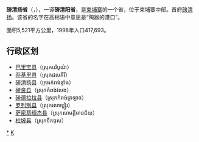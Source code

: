 {{Infobox Cambodian Province
|name = 磅清扬省
|khmer = ខេត្តកំពង់ឆ្នាំង
|seat = [[磅清扬|磅清扬]]
|area = 5,521
| population        = 472,616
| population_as_of  = 2011年
| leader_party            =
| leader_title            = 省长
| leader_name             = 朱占敦
|density = 86
|isocode = KH-4
|image_map = Cambodia Kampong Chhnang locator map.svg
|mapsize = 200
}}
'''磅清扬省'''（{{kmr|k=ខេត្តកំពង់ឆ្នាំង|r=Khêt Kampong Chhnang}}，{{IPA-km|kʰaet kɑmpɔːŋ cʰnaːŋ}}），一译'''磅清阳省'''，是[[柬埔寨|柬埔寨]]的一个省，位于柬埔寨中部。首府[[磅清扬|磅清扬]]。该省的名字在高棉语中意思是“陶器的港口”。

面积5,521平方公里，1998年人口417,693。

==行政区划==
*[[巴里宝县|巴里宝县]]（ស្រុកបរិបូណ៌）
*[[乔基里县|乔基里县]]（ស្រុកជលគិរី）
*[[磅清扬县|磅清扬县]]（ក្រុងកំពង់ឆ្នាំង）
*[[磅良县|磅良县]]（ស្រុកកំពង់លែង）
*[[磅德拉拉县|磅德拉拉县]]（ស្រុកកំពង់ត្រឡាច）
*[[罗列別县|罗列別县]]（ស្រុករលាប្អៀរ）<!--译名待查-->
*[[萨密基缅杰县|萨密基缅杰县]]（ស្រុកសាមគ្គីមានជ័យ）<!--译名待查-->
*[[杜坡县|杜坡县]]（ស្រុកទឹកផុស）

{{Cambodia}}
{{磅清扬省行政区划}}
{{Cambodia-stub}}
[[Category:磅清扬省|*]]
[[Category:柬埔寨省份|K]]